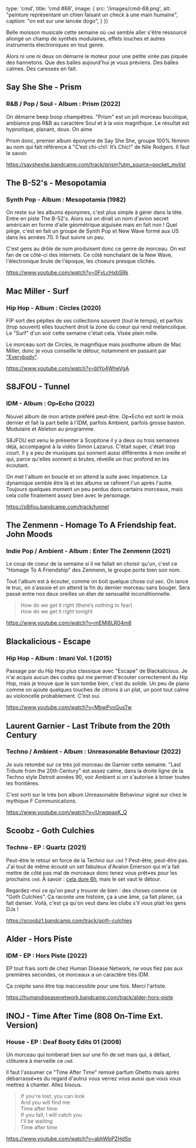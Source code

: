 
  type: 'cmd',
  title: 'cmd #68',
  image: {
    src: '/images/cmd-68.png',
    alt: "peinture représentant un chien faisant un check à une main humaine",
    caption: "on est sur une lancée dogo",
  }
})


Belle moisson musicale cette semaine où `cmd` semble aller s'être ressourcé
allongé un champ de synthés modulaires, effets louches et autres instruments
électroniques en tout genre.

Alors ni une ni deux on démarre le moteur pour une petite virée pas piquée des
hannetons. Que des balles aujourd'hui je vous préviens. Des balles calmes. Des
caresses en fait.



## Say She She - Prism

### R&B / Pop / Soul - Album : Prism (2022)

On démarre beep boop champêtres. "Prism" est un joli morceau bucolique, ambiance
pop R&B au caractère Soul et à la voix magnifique. Le résultat est hypnotique,
planant, doux. On aime

Prism donc, premier album éponyme de Say She She, groupe 100% féminin au nom qui
fait référence à "C’est chi-chi!: It’s Chic!" de Nile Rodgers. Il faut le
savoir.

https://saysheshe.bandcamp.com/track/prism?utm_source=pocket_mylist



## The B-52's - Mesopotamia

### Synth Pop - Album : Mesopotamia (1982)

On reste sur les albums éponymes, c'est plus simple à gérer dans la tête. Entre
en piste The B-52's. Alors oui on dirait un nom d'avion secret américain en
forme d'aile géométrique aiguisée mais en fait non ! Quel piège, c'est en fait
un groupe de Synth Pop et New Wave formé aux US dans les années 70. Il faut
suivre un peu.

C'est gens au drôle de nom produisent donc ce genre de morceau. On est fan de ce
côté-ci des internets. Ce côté nonchalant de la New Wave, l'électronique brute
de l'époque, les choeurs presque clichés.

https://www.youtube.com/watch?v=0FyLcHxbSRk



## Mac Miller - Surf

### Hip Hop - Album : Circles (2020)

FIP sort des pépites de ses collections souvent (tout le temps), et parfois
(trop souvent) elles touchent droit la zone du coeur qui rend mélancolique. Le
"Surf" d'un soir cette semaine c'était cela. Visée plein mille.

Le morceau sort de Circles, le magnifique mais posthume album de Mac Miller,
donc je vous conseille le détour, notamment en passant par
["Everybody"](https://www.youtube.com/watch?v=_-Ig0aeJ6jc).

https://www.youtube.com/watch?v=blYo4WheVgA



## S8JFOU - Tunnel

### IDM - Album : Op•Echo (2022)

Nouvel album de mon artiste préféré peut-être. Op​•​Echo est sorti le
mois dernier et fait la part belle à l'IDM, parfois Ambient, parfois grosse
baston. Modulaire et Ableton au programme.

S8JFOU est venu le présenter à Scopitone il y a deux ou trois semaines déjà,
accompagné à la vidéo Simon Lazarus. C'était super, c'était trop court. Il y a
peu de musiques qui sonnent aussi différentes à mon oreille et qui, parce
qu'elles sonnent si brutes, réveille un truc profond en les écoutant.

On met l'album en boucle et on attend la suite avec impatience. La dynamique
semble être là et les albums se rafinent l'un après l'autre. Toujours quelques
moment un peu perdus dans certains morceaux, mais cela colle finalement assez
bien avec le personage.

https://s8jfou.bandcamp.com/track/tunnel



## The Zenmenn - Homage To A Friendship feat. John Moods

### Indie Pop / Ambient - Album : Enter The Zenmenn (2021)

Le coup de coeur de la semaine si il ne fallait en choisir qu'un, c'est ce
"Homage To A Friendship" des Zenmenn, le groupe porte bien son nom.

Tout l'album est à écouter, comme on boit quelque chose cul sec. On lance le
truc, on s'assoie et on attend la fin du dernier morceau sans bouger. Sera passé
entre nos deux oreilles un élan de sensualité inconditionnelle.

> How do we get it right (there’s nothing to fear)<br />
> How do we get it right tonight

https://www.youtube.com/watch?v=mEMl8LR04m8



## Blackalicious - Escape

### Hip Hop - Album : Imani Vol. 1 (2015)

Passage par du Hip Hop plus classique avec "Escape" de Blackalicious. Je n'ai
acquis aucun des codes qui me permet d'écouter correctement du Hip Hop, mais je
trouve que le son tombe bien, c'est du solide. Un peu de piano comme on ajoute
quelques touches de citrons à un plat, un pont tout calme au violoncelle
probablement. C'est oui.

https://www.youtube.com/watch?v=MbwPvoGusTw




## Laurent Garnier - Last Tribute from the 20th Century

### Techno / Ambient - Album : Unreasonable Behaviour (2022)

Je suis retombé sur ce très joli morceau de Garnier cette semaine. "Last Tribute
from the 20th Century" est assez calme, dans la droite ligne de la Techno style
Detroit années 90, voir Ambient si on s'autorise à briser toutes les frontières.

C'est sorti sur le très bon album Unreasonable Behaviour signé sur chez le
mythique F Communications.

https://www.youtube.com/watch?v=iUrwqpasK_Q



## Scoobz - Goth Culchies

### Techno - EP : Quartz (2021)

Peut-être le retour en force de la Techno sur `cmd` ? Peut-être, peut-être pas.
J'ai tout de même écouté un set fabuleux d'Avalon Emerson qui m'a fait mettre de
côté pas mal de morceaux donc tenez vous prêt•es pour les prochains `cmd`. À
savoir : [cela dure 6h](https://www.youtube.com/watch?v=SQNEro9Hol4), mais le
set vaut le détour.

Regardez-moi ce qu'on peut y trouver de bien : des choses comme ce "Goth
Culchies". Ça raconte une histoire, ça a une âme, ça fait planer, ça fait
danser. Voilà, c'est ça qu'on veut dans les clubs s'il vous plait les gens DJs !

https://scoobz1.bandcamp.com/track/goth-culchies



## Alder - Hors Piste

### IDM - EP : Hors Piste (2022)

EP tout frais sorti de chez Human Disease Network, ne vous fiez pas aux
premières secondes, ce morceaux a un caractère très IDM.

Ça crépite sans être top inaccessible pour une fois. Merci l'artiste.

https://humandiseasenetwork.bandcamp.com/track/alder-hors-piste



## INOJ - Time After Time (808 On-Time Ext. Version)

### House - EP : Deaf Booty Edits 01 (2008)

Un morceau qui tomberait bien sur une fin de set mais qui, à défaut, clôturera à
merveille ce `cmd`.

Il faut l'assumer ce "Time After Time" remixé parfum Ghetto mais après
débarrassé•es du regard d'autrui vous verrez vous aussi que vous vous mettrez à
chanter. Allez bisous.

> If you're lost, you can look<br />
> And you will find me<br />
> Time after time<br />
> If you fall, I will catch you<br />
> I'll be waiting<br />
> Time after time<br />

https://www.youtube.com/watch?v=abhWbPZHdSo


